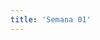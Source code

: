```yaml
---
title: 'Semana 01'
---
```



<Title title={frontmatter.title} />

# Paréntesis válidos

Dada una cadena **s** que sólo contiene los caracteres `(`, `)`, `{`, `}`, `[` y `]`, determine si la cadena de entrada es válida.

Una cadena de entrada es válida si

<List
  items={[
    'Los corchetes abiertos deben estar cerrados por el mismo tipo de corchetes.',
    'Los corchetes abiertos deben cerrarse en el orden correcto.',
    'Cada corchete cerrado tiene su correspondiente corchete abierto del mismo tipo.',
  ]}
/>

## Ejemplos

### Ejemplo 1:

<Code
  code={`Input: s = "()"
Output: true`}
/>

### Ejemplo 2:

<Code
  code={`Input: s = "()[]{}"
Output: true`}
/>

### Ejemplo 3:

<Code
  code={`Input: s = "(]"
Output: false`}
/>

## Link del problema

[Link](https://leetcode.com/problems/valid-parentheses/)

## Mi solucion

<CodeSandpack
  client:load
  code={`/**
 * @param {string} s
 * @return {boolean}
 */
var isValid = function (s) {
  let stack = [];
  for (let z of s) {
    if (z === '(' || z === '[' || z === '{') {
      stack.push(z);
    } else {
      let latest = stack[stack.length - 1];
      console.log(latest);
      if (
        (z === ')' && latest === '(') ||
        (z === ']' && latest === '[') ||
        (z === '}' && latest === '{')
      ) {
        stack.pop();
      } else {
        return false;
      }
    }
  }
  return stack.length === 0
};
`}
/>

# Encantos de Elyses

Como futura maga, Elyse necesita practicar algunos trucos básicos. Tiene una pila de cartas que quiere manipular.

Para facilitar las cosas, sólo utiliza las cartas del 1 al 10, de modo que su pila de cartas puede representarse mediante una matriz de números. La posición de una carta determinada corresponde a su índice en la matriz. Esto significa que la posición 0 se refiere a la primera carta, la posición 1 a la segunda carta, etc.

## Tarea 1: Recuperar una tarjeta de una pila

Para elegir una carta, devuelve la carta en la posición índice de la pila dada.

```js
const position = 2;
getItem([1, 2, 4, 1], position);
// => 4
```

### Mi solucion

<CodeSandpack
  code={`function getItem(cards, position) {
  return cards[position]
}`}
  client:load
/>

## Tarea 2: Cambiar una carta de la pila

Realice algún juego de manos e intercambie la carta en la posición del índice con la carta de sustitución suministrada. Devuelve la pila ajustada.

```js
const position = 2;
const replacementCard = 6;
setItem([1, 2, 4, 1], position, replacementCard);
// => [1, 2, 6, 1]
```

### Mi solucion

<CodeSandpack
  code={`function setItem(cards, position, replacementCard) {
  cards.splice(position, 1, replacementCard)
  return cards
}`}
  client:load
/>

## Tarea 3: Inserte una carta en la parte superior de la pila

Haga aparecer una carta insertando una nueva carta en la parte superior de la pila. Devuelve la pila ajustada.

```js
const newCard = 8;
insertItemAtTop([5, 9, 7, 1], newCard);
// => [5, 9, 7, 1, 8]
```

### Mi solucion

<CodeSandpack
  code={`function insertItemAtTop(cards, newCard) {
  cards.push(newCard)
  return cards
}`}
  client:load
/>

## Tarea 4: Retirar una carta de la pila

Hacer desaparecer una carta eliminando la carta en la posición dada de la pila. Devuelve la pila ajustada.

```js
const position = 2;
removeItem([3, 2, 6, 4, 8], position);
// => [3, 2, 4, 8]
```

### Mi solucion

<CodeSandpack
  code={`function removeItem(cards, position) {
  cards.splice(position, 1)
  return cards
}`}
  client:load
/>

## Tarea 5: Retira la carta superior de la pila

Haga desaparecer una carta retirando la carta de la parte superior de la pila. Devuelve la pila ajustada.

```js
removeItemFromTop([3, 2, 6, 4, 8]);
// => [3, 2, 6, 4]
```

### Mi solucion

<CodeSandpack
  code={`function removeItemFromTop(cards) {
  cards.pop()
  return cards
}`}
  client:load
/>

## Tarea 6: Inserte una carta en la parte inferior de la pila

Haga aparecer una carta insertando una nueva carta en la parte inferior de la pila. Devuelve la pila ajustada.

```js
const newCard = 8;
insertItemAtBottom([5, 9, 7, 1], newCard);
// => [8, 5, 9, 7, 1]
```

### Mi solucion

<CodeSandpack
  code={`function insertItemAtBottom(cards, newCard) {
  cards.unshift(newCard)
  return cards
}`}
  client:load
/>

## Tarea 7: Retirar una carta del fondo de la pila

Haga desaparecer una carta retirando la carta de la parte inferior de la pila. Devuelve la pila ajustada.

```js
removeItemAtBottom([8, 5, 9, 7, 1]);
// => [5, 9, 7, 1]
```

### Mi solucion

<CodeSandpack
  code={`function removeItemAtBottom(cards) {
  cards.shift()
  return cards
}`}
  client:load
/>

## Tarea 8: Comprobar el tamaño de la pila

Comprueba si el tamaño de la pila es igual o no a stackSize.

```js
const stackSize = 4;
checkSizeOfStack([3, 2, 6, 4, 8], stackSize);
// => false
```

### Mi solucion

<CodeSandpack
  code={`function checkSizeOfStack(cards, stackSize) {
  if(cards.length === stackSize){
    return true
  } else {
    return false
  }
}`}
  client:load
/>

# Crear numero telefonico

Escribe una funcion que acepte un array de 10 enteros (entre 0 y 9), que devuelva un string de esos numeros en formato de numero telefonico.

## Ejemplo

```js
createPhoneNumber([1, 2, 3, 4, 5, 6, 7, 8, 9, 0]); // => returns "(123) 456-7890"
```

El formato debe ser el correcto para resolver el desafio.

No te olvides del espacio despues del cierre de parentesis!

## Link al problema

[Link](https://www.codewars.com/kata/525f50e3b73515a6db000b83/train/javascript)

## Mi solucion

```js
function createPhoneNumber(numbers) {
  const caracteristica = numbers.splice(0, 3).join('');
  const firstNumbers = numbers.splice(0, 3).join('');
  const secondNumbers = numbers.splice(0, 4).join('');
  return `(${caracteristica}) ${firstNumbers}-${secondNumbers}`;
}
```

# Concatenacion de un array

Dado un array de enteros `nums` de longitud n, necesitas crear un array de longitud 2n donds `ans[i] == nums[i]` y `ans[i + n] === nums[i]` para `0 <= i < n` (0-indexed).

Especificamente, `ans` es la concatenacion de dos arrays `nums`.

Devolver el array `ans`.

## Ejemplo 1

```
Input: nums = [1,2,1]
Output: [1,2,1,1,2,1]
Explanation: The array ans is formed as follows:
- ans = [nums[0],nums[1],nums[2],nums[0],nums[1],nums[2]]
- ans = [1,2,1,1,2,1]
```

## Ejemplo 2

```
Input: nums = [1,3,2,1]
Output: [1,3,2,1,1,3,2,1]
Explanation: The array ans is formed as follows:
- ans = [nums[0],nums[1],nums[2],nums[3],nums[0],nums[1],nums[2],nums[3]]
- ans = [1,3,2,1,1,3,2,1]
```

## Limitantes

<List items={['n == nums.length', '1 <= n <= 1000', '1 <= nums[i] <= 1000']} />

## Link al problema

[Link](https://leetcode.com/problems/concatenation-of-array/description/)

## Mi solucion

```js
/**
 * @param {number[]} nums
 * @return {number[]}
 */
var getConcatenation = function (nums) {
  return [...nums, ...nums];
};
```

# Compra de vehiculo

En este desafio tendras que escribir codigo para comprar un vehiculo.

Tienes 3 tareas, una determina si vas a necesitar una licencia, otra te ayudara a elegir entre dos vehiculos y una tercera estimara el precio aceptable para un vehiculo usado.

## Tarea 1: Determina si necesitaras una licencia de conducir

Algunos vehiculos necesitan de una licencia de conducir para operarlos. Asumiendo que solo los vehiculos "car" y "truck" requieren de la licencia, los demas pueden conducirse sin la licencia.

Implementa la funcion `needsLicense(kind)` que toma el tipo (kind) de vehiculo y devuelve un booleano indicando si necesitas o no la licencia para ese tipo de vehiculo.

```js
needsLicense('car');
// => true

needsLicense('bike');
// => false
```

### Mi solucion

```js
function needsLicense(kind) {
  if (kind === 'car' || kind === 'truck') {
    return true;
  } else {
    return false;
  }
}
```

## Tarea 2: Elige entre dos vehiculos potenciales para comprar

Evaluarias tus opciones de vehiculos disponibles. Haz llego a decidirte entre dos opciones pero necesitaras ayuda para hacer la decision final. Para esto implementaras la funcion `chooseVehicle(option1, option2)` que toma los dos vehiculos como argumentos y devuelve una decision que incluye la opcion que esta primero en el orden alfabetico.

```js
chooseVehicle('Wuling Hongguang', 'Toyota Corolla');
// =>  'Toyota Corolla is clearly the better choice.'

chooseVehicle('Volkswagen Beetle', 'Volkswagen Golf');
// =>  'Volkswagen Beetle is clearly the better choice.'
```

### Mi solucion

```js
function chooseVehicle(option1, option2) {
  if (option1 < option2) {
    return `${option1} is clearly the better choice.`;
  } else {
    return `${option2} is clearly the better choice.`;
  }
}
```

## Tarea 2: Calcular una estimacion para el precio de un vehiculo usado

Ahora que ha tomado una decisión, quiere asegurarse de que le ofrecen un precio justo en el concesionario. Dado que estás interesado en comprar un vehículo usado, el precio depende de la antigüedad del vehículo. Para hacer una estimación aproximada, supongamos que si el vehículo tiene menos de 3 años, cuesta el 80% del precio original que tenía cuando era nuevo. Si tiene más de 10 años, cuesta el 50%. Si el vehículo tiene al menos 3 años pero no más de 10, cuesta el 70% del precio original.

Implementa la función `calculateResellPrice(originalPrice, age)` que aplica esta lógica usando if, else if y else. Toma como argumentos el precio original y la antigüedad del vehículo y devuelve el precio estimado en el concesionario.

```js
calculateResellPrice(1000, 1);
// => 800

calculateResellPrice(1000, 5);
// => 700

calculateResellPrice(1000, 15);
// => 500
```

### Mi solucion

```js
function calculateResellPrice(originalPrice, age) {
  if (age < 3) {
    return (80 * originalPrice) / 100;
  } else if (age <= 10) {
    return (70 * originalPrice) / 100;
  } else {
    return (50 * originalPrice) / 100;
  }
}
```
